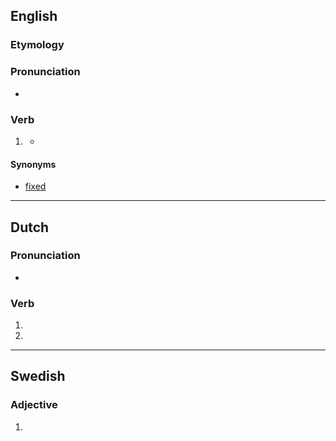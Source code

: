==English==

===Etymology===
{{suffix|en|fix|t}}

===Pronunciation===
* {{rhymes|en|ɪkst}}

===Verb===
{{head|en|verb form}}

# {{lb|en|obsolete}} {{en-past of|fix}}
#* {{quote-journal
|en
|date=
|year=1919
|month=Nov
|first=
|last=
|author=George W. Perkins
|coauthors=
|title=The Workers' Fair Share
|volume=XV
|issue=5
|page=221
|magazine=The Rotarian
|publisher=
|issn=
|url=http://books.google.com/books?id=vlgEAAAAMBAJ&pg=PA221&dq=fixt+-fixture+-fixtures&hl=en&sa=X&ei=vFlrUaL8Nabj4AOR6YCQDg&redir_esc=y#v=onepage&q=fixt%20-fixture%20-fixtures&f=false
|passage=… to cover what we will call '''fixt''' charges, …
}}

====Synonyms====
* [[fixed]]

----

==Dutch==

===Pronunciation===
* {{audio|nl|Nl-fixt.ogg|Audio}}

===Verb===
{{head|nl|verb form}}

# {{nl-verb form of|p=23|n=sg|t=pres|m=ind|fixen}}
# {{nl-verb form of|n=pl|m=imp|fixen}}

----

==Swedish==

===Adjective===
{{head|sv|adjective form}}

# {{sv-adj-form-abs-indef-n|fix}}